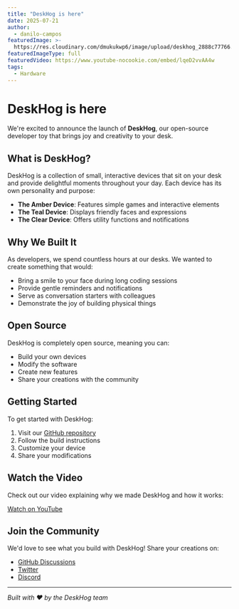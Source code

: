 ```yaml
---
title: "DeskHog is here"
date: 2025-07-21
author:
  - danilo-campos
featuredImage: >-
  https://res.cloudinary.com/dmukukwp6/image/upload/deskhog_2888c77766.jpg
featuredImageType: full
featuredVideo: https://www.youtube-nocookie.com/embed/lqeD2vvAA4w
tags:
  - Hardware
---
```


# DeskHog is here

We're excited to announce the launch of **DeskHog**, our open-source developer toy that brings joy and creativity to your desk.

## What is DeskHog?

DeskHog is a collection of small, interactive devices that sit on your desk and provide delightful moments throughout your day. Each device has its own personality and purpose:

- **The Amber Device**: Features simple games and interactive elements
- **The Teal Device**: Displays friendly faces and expressions
- **The Clear Device**: Offers utility functions and notifications

## Why We Built It

As developers, we spend countless hours at our desks. We wanted to create something that would:
- Bring a smile to your face during long coding sessions
- Provide gentle reminders and notifications
- Serve as conversation starters with colleagues
- Demonstrate the joy of building physical things

## Open Source

DeskHog is completely open source, meaning you can:
- Build your own devices
- Modify the software
- Create new features
- Share your creations with the community

## Getting Started

To get started with DeskHog:

1. Visit our [GitHub repository](https://github.com/your-org/deskhog)
2. Follow the build instructions
3. Customize your device
4. Share your modifications

## Watch the Video

Check out our video explaining why we made DeskHog and how it works:

[Watch on YouTube](https://www.youtube.com/watch?v=lqeD2vvAA4w)

## Join the Community

We'd love to see what you build with DeskHog! Share your creations on:
- [GitHub Discussions](https://github.com/your-org/deskhog/discussions)
- [Twitter](https://twitter.com/deskhog)
- [Discord](https://discord.gg/deskhog)

---

*Built with ❤️ by the DeskHog team* 